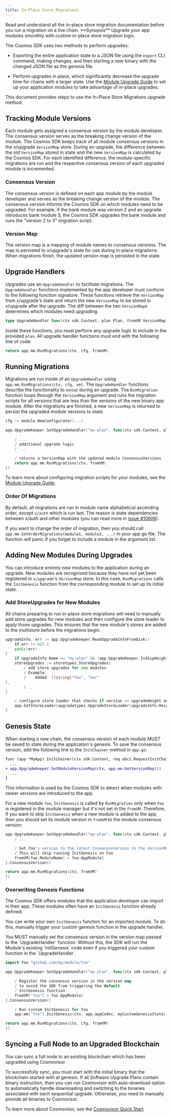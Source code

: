 ```yaml
---
title: In-Place Store Migrations
---
```


<Warning>
Read and understand all the in-place store migration documentation before you run a migration on a live chain.
</Warning>

<Note>
**Synopsis**
Upgrade your app modules smoothly with custom in-place store migration logic.
</Note>

The Cosmos SDK uses two methods to perform upgrades:

* Exporting the entire application state to a JSON file using the `export` CLI command, making changes, and then starting a new binary with the changed JSON file as the genesis file.

* Perform upgrades in place, which significantly decrease the upgrade time for chains with a larger state. Use the [Module Upgrade Guide](/docs/sdk/v0.47/build/building-modules/upgrade) to set up your application modules to take advantage of in-place upgrades.

This document provides steps to use the In-Place Store Migrations upgrade method.

## Tracking Module Versions

Each module gets assigned a consensus version by the module developer. The consensus version serves as the breaking change version of the module. The Cosmos SDK keeps track of all module consensus versions in the x/upgrade `VersionMap` store. During an upgrade, the difference between the old `VersionMap` stored in state and the new `VersionMap` is calculated by the Cosmos SDK. For each identified difference, the module-specific migrations are run and the respective consensus version of each upgraded module is incremented.

### Consensus Version

The consensus version is defined on each app module by the module developer and serves as the breaking change version of the module. The consensus version informs the Cosmos SDK on which modules need to be upgraded. For example, if the bank module was version 2 and an upgrade introduces bank module 3, the Cosmos SDK upgrades the bank module and runs the "version 2 to 3" migration script.

### Version Map

The version map is a mapping of module names to consensus versions. The map is persisted to x/upgrade's state for use during in-place migrations. When migrations finish, the updated version map is persisted in the state.

## Upgrade Handlers

Upgrades use an `UpgradeHandler` to facilitate migrations. The `UpgradeHandler` functions implemented by the app developer must conform to the following function signature. These functions retrieve the `VersionMap` from x/upgrade's state and return the new `VersionMap` to be stored in x/upgrade after the upgrade. The diff between the two `VersionMap`s determines which modules need upgrading.

```go
type UpgradeHandler func(ctx sdk.Context, plan Plan, fromVM VersionMap) (VersionMap, error)
```

Inside these functions, you must perform any upgrade logic to include in the provided `plan`. All upgrade handler functions must end with the following line of code:

```go
return app.mm.RunMigrations(ctx, cfg, fromVM)
```

## Running Migrations

Migrations are run inside of an `UpgradeHandler` using `app.mm.RunMigrations(ctx, cfg, vm)`. The `UpgradeHandler` functions describe the functionality to occur during an upgrade. The `RunMigration` function loops through the `VersionMap` argument and runs the migration scripts for all versions that are less than the versions of the new binary app module. After the migrations are finished, a new `VersionMap` is returned to persist the upgraded module versions to state.

```go
cfg := module.NewConfigurator(...)

app.UpgradeKeeper.SetUpgradeHandler("my-plan", func(ctx sdk.Context, plan upgradetypes.Plan, fromVM module.VersionMap) (module.VersionMap, error) {

    / ...
    / additional upgrade logic
    / ...

    / returns a VersionMap with the updated module ConsensusVersions
    return app.mm.RunMigrations(ctx, fromVM)
})
```

To learn more about configuring migration scripts for your modules, see the [Module Upgrade Guide](/docs/sdk/v0.47/build/building-modules/upgrade).

### Order Of Migrations

By default, all migrations are run in module name alphabetical ascending order, except `x/auth` which is run last. The reason is state dependencies between x/auth and other modules (you can read more in [issue #10606](https://github.com/cosmos/cosmos-sdk/issues/10606)).

If you want to change the order of migration, then you should call `app.mm.SetOrderMigrations(module1, module2, ...)` in your app.go file. The function will panic if you forget to include a module in the argument list.

## Adding New Modules During Upgrades

You can introduce entirely new modules to the application during an upgrade. New modules are recognized because they have not yet been registered in `x/upgrade`'s `VersionMap` store. In this case, `RunMigrations` calls the `InitGenesis` function from the corresponding module to set up its initial state.

### Add StoreUpgrades for New Modules

All chains preparing to run in-place store migrations will need to manually add store upgrades for new modules and then configure the store loader to apply those upgrades. This ensures that the new module's stores are added to the multistore before the migrations begin.

```go expandable
upgradeInfo, err := app.UpgradeKeeper.ReadUpgradeInfoFromDisk()
    if err != nil {
    panic(err)
}
    if upgradeInfo.Name == "my-plan" && !app.UpgradeKeeper.IsSkipHeight(upgradeInfo.Height) {
    storeUpgrades := storetypes.StoreUpgrades{
		/ add store upgrades for new modules
		/ Example:
		/    Added: []string{"foo", "bar"
},
		/ ...
}

	/ configure store loader that checks if version == upgradeHeight and applies store upgrades
	app.SetStoreLoader(upgradetypes.UpgradeStoreLoader(upgradeInfo.Height, &storeUpgrades))
}
```

## Genesis State

When starting a new chain, the consensus version of each module MUST be saved to state during the application's genesis. To save the consensus version, add the following line to the `InitChainer` method in `app.go`:

```diff
func (app *MyApp) InitChainer(ctx sdk.Context, req abci.RequestInitChain) abci.ResponseInitChain {
  ...
+ app.UpgradeKeeper.SetModuleVersionMap(ctx, app.mm.GetVersionMap())
  ...
}
```

This information is used by the Cosmos SDK to detect when modules with newer versions are introduced to the app.

For a new module `foo`, `InitGenesis` is called by `RunMigration` only when `foo` is registered in the module manager but it's not set in the `fromVM`. Therefore, if you want to skip `InitGenesis` when a new module is added to the app, then you should set its module version in `fromVM` to the module consensus version:

```go
app.UpgradeKeeper.SetUpgradeHandler("my-plan", func(ctx sdk.Context, plan upgradetypes.Plan, fromVM module.VersionMap) (module.VersionMap, error) {
    / ...

    / Set foo's version to the latest ConsensusVersion in the VersionMap.
    / This will skip running InitGenesis on Foo
    fromVM[foo.ModuleName] = foo.AppModule{
}.ConsensusVersion()

return app.mm.RunMigrations(ctx, fromVM)
})
```

### Overwriting Genesis Functions

The Cosmos SDK offers modules that the application developer can import in their app. These modules often have an `InitGenesis` function already defined.

You can write your own `InitGenesis` function for an imported module. To do this, manually trigger your custom genesis function in the upgrade handler.

<Warning>
You MUST manually set the consensus version in the version map passed to the `UpgradeHandler` function. Without this, the SDK will run the Module's existing `InitGenesis` code even if you triggered your custom function in the `UpgradeHandler`.
</Warning>

```go expandable
import foo "github.com/my/module/foo"

app.UpgradeKeeper.SetUpgradeHandler("my-plan", func(ctx sdk.Context, plan upgradetypes.Plan, fromVM module.VersionMap)  (module.VersionMap, error) {

    / Register the consensus version in the version map
    / to avoid the SDK from triggering the default
    / InitGenesis function.
    fromVM["foo"] = foo.AppModule{
}.ConsensusVersion()

    / Run custom InitGenesis for foo
    app.mm["foo"].InitGenesis(ctx, app.appCodec, myCustomGenesisState)

return app.mm.RunMigrations(ctx, cfg, fromVM)
})
```

## Syncing a Full Node to an Upgraded Blockchain

You can sync a full node to an existing blockchain which has been upgraded using Cosmovisor

To successfully sync, you must start with the initial binary that the blockchain started with at genesis. If all Software Upgrade Plans contain binary instruction, then you can run Cosmovisor with auto-download option to automatically handle downloading and switching to the binaries associated with each sequential upgrade. Otherwise, you need to manually provide all binaries to Cosmovisor.

To learn more about Cosmovisor, see the [Cosmovisor Quick Start](/docs/sdk/v0.53/documentation/operations/cosmovisor).
